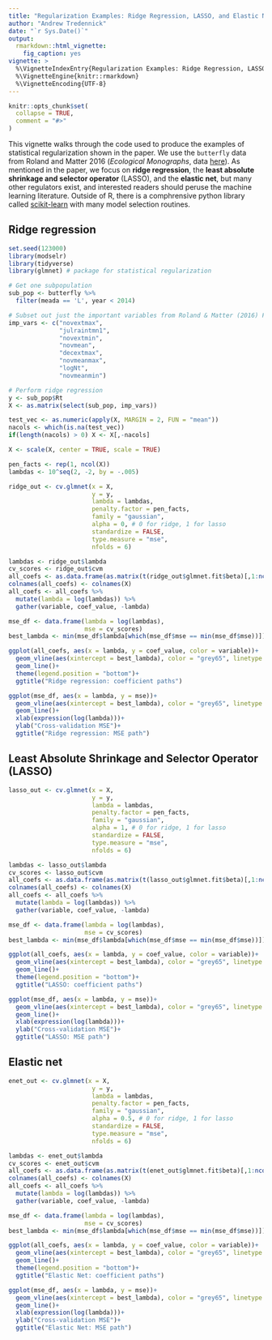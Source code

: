 ```yaml
---
title: "Regularization Examples: Ridge Regression, LASSO, and Elastic Net"
author: "Andrew Tredennick"
date: "`r Sys.Date()`"
output:
  rmarkdown::html_vignette:
    fig_caption: yes
vignette: >
  %\VignetteIndexEntry{Regularization Examples: Ridge Regression, LASSO, and Elastic Net}
  %\VignetteEngine{knitr::rmarkdown}
  %\VignetteEncoding{UTF-8}
---
```


```r
knitr::opts_chunk$set(
  collapse = TRUE,
  comment = "#>"
)
```

This vignette walks through the code used to produce the examples of statistical regularization shown in the paper. We use the `butterfly` data from Roland and Matter 2016 (*Ecological Monographs*, data [here](https://datadryad.org/resource/doi:10.5061/dryad.tp324)). As mentioned in the paper, we focus on **ridge regression**, the **least absolute shrinkage and selector operator** (LASSO), and the **elastic net**, but many other regulators exist, and interested readers should peruse the machine learning literature. Outside of R, there is a comphrensive python library called [scikit-learn](http://scikit-learn.org/stable/index.html) with many model selection routines.

##  Ridge regression
```r
set.seed(123000)
library(modselr)
library(tidyverse)
library(glmnet) # package for statistical regularization

# Get one subpopulation
sub_pop <- butterfly %>%
  filter(meada == 'L', year < 2014)

# Subset out just the important variables from Roland & Matter (2016) Figure 3
imp_vars <- c("novextmax",
              "julraintmn1",
              "novextmin",
              "novmean",
              "decextmax",
              "novmeanmax",
              "logNt",
              "novmeanmin")

# Perform ridge regression
y <- sub_pop$Rt
X <- as.matrix(select(sub_pop, imp_vars))

test_vec <- as.numeric(apply(X, MARGIN = 2, FUN = "mean"))
nacols <- which(is.na(test_vec))
if(length(nacols) > 0) X <- X[,-nacols]

X <- scale(X, center = TRUE, scale = TRUE)

pen_facts <- rep(1, ncol(X))
lambdas <- 10^seq(2, -2, by = -.005)

ridge_out <- cv.glmnet(x = X, 
                       y = y, 
                       lambda = lambdas,
                       penalty.factor = pen_facts,
                       family = "gaussian", 
                       alpha = 0, # 0 for ridge, 1 for lasso 
                       standardize = FALSE, 
                       type.measure = "mse",
                       nfolds = 6)

lambdas <- ridge_out$lambda
cv_scores <- ridge_out$cvm
all_coefs <- as.data.frame(as.matrix(t(ridge_out$glmnet.fit$beta)[,1:ncol(X)]))
colnames(all_coefs) <- colnames(X)
all_coefs <- all_coefs %>%
  mutate(lambda = log(lambdas)) %>%
  gather(variable, coef_value, -lambda)

mse_df <- data.frame(lambda = log(lambdas),
                     mse = cv_scores)
best_lambda <- min(mse_df$lambda[which(mse_df$mse == min(mse_df$mse))])

ggplot(all_coefs, aes(x = lambda, y = coef_value, color = variable))+
  geom_vline(aes(xintercept = best_lambda), color = "grey65", linetype = "dashed")+
  geom_line()+
  theme(legend.position = "bottom")+
  ggtitle("Ridge regression: coefficient paths")

ggplot(mse_df, aes(x = lambda, y = mse))+
  geom_vline(aes(xintercept = best_lambda), color = "grey65", linetype = "dashed")+
  geom_line()+
  xlab(expression(log(lambda)))+
  ylab("Cross-validation MSE")+
  ggtitle("Ridge regression: MSE path")
```

## Least Absolute Shrinkage and Selector Operator (LASSO)
```r
lasso_out <- cv.glmnet(x = X, 
                       y = y, 
                       lambda = lambdas,
                       penalty.factor = pen_facts,
                       family = "gaussian", 
                       alpha = 1, # 0 for ridge, 1 for lasso 
                       standardize = FALSE, 
                       type.measure = "mse",
                       nfolds = 6)

lambdas <- lasso_out$lambda
cv_scores <- lasso_out$cvm
all_coefs <- as.data.frame(as.matrix(t(lasso_out$glmnet.fit$beta)[,1:ncol(X)]))
colnames(all_coefs) <- colnames(X)
all_coefs <- all_coefs %>%
  mutate(lambda = log(lambdas)) %>%
  gather(variable, coef_value, -lambda)

mse_df <- data.frame(lambda = log(lambdas),
                     mse = cv_scores)
best_lambda <- min(mse_df$lambda[which(mse_df$mse == min(mse_df$mse))])

ggplot(all_coefs, aes(x = lambda, y = coef_value, color = variable))+
  geom_vline(aes(xintercept = best_lambda), color = "grey65", linetype = "dashed")+
  geom_line()+
  theme(legend.position = "bottom")+
  ggtitle("LASSO: coefficient paths")

ggplot(mse_df, aes(x = lambda, y = mse))+
  geom_vline(aes(xintercept = best_lambda), color = "grey65", linetype = "dashed")+
  geom_line()+
  xlab(expression(log(lambda)))+
  ylab("Cross-validation MSE")+
  ggtitle("LASSO: MSE path")
```

## Elastic net
```r
enet_out <- cv.glmnet(x = X, 
                       y = y, 
                       lambda = lambdas,
                       penalty.factor = pen_facts,
                       family = "gaussian", 
                       alpha = 0.5, # 0 for ridge, 1 for lasso 
                       standardize = FALSE, 
                       type.measure = "mse",
                       nfolds = 6)

lambdas <- enet_out$lambda
cv_scores <- enet_out$cvm
all_coefs <- as.data.frame(as.matrix(t(enet_out$glmnet.fit$beta)[,1:ncol(X)]))
colnames(all_coefs) <- colnames(X)
all_coefs <- all_coefs %>%
  mutate(lambda = log(lambdas)) %>%
  gather(variable, coef_value, -lambda)

mse_df <- data.frame(lambda = log(lambdas),
                     mse = cv_scores)
best_lambda <- min(mse_df$lambda[which(mse_df$mse == min(mse_df$mse))])

ggplot(all_coefs, aes(x = lambda, y = coef_value, color = variable))+
  geom_vline(aes(xintercept = best_lambda), color = "grey65", linetype = "dashed")+
  geom_line()+
  theme(legend.position = "bottom")+
  ggtitle("Elastic Net: coefficient paths")

ggplot(mse_df, aes(x = lambda, y = mse))+
  geom_vline(aes(xintercept = best_lambda), color = "grey65", linetype = "dashed")+
  geom_line()+
  xlab(expression(log(lambda)))+
  ylab("Cross-validation MSE")+
  ggtitle("Elastic Net: MSE path")
```
